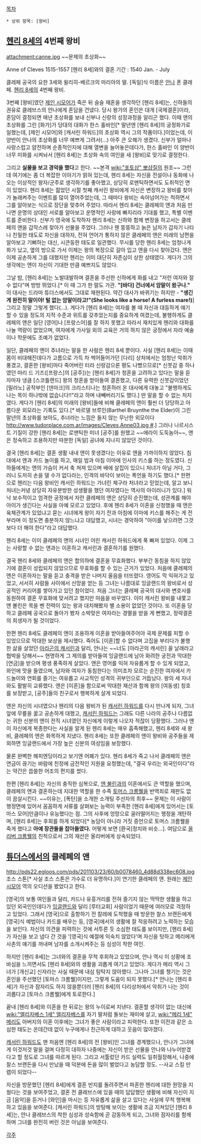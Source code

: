 [[목차]]

 * 상위 항목: [왕비]

== [[헨리 8세]]의 4번째 왕비 ==
attachment:canne.jpg
~~문제의 초상화~~

Anne of Cleves
1515-1557
[헨리 8세]와의 결혼 기간 : 1540 Jan. - July

클레페 공국의 요한 3세와 윌리히-베르크의 마리아의 딸. [독일]식 이름은 [[안나]] 폰 클레페. [[헨리 8세]]의 4번째 왕비.

3번째 [왕비]였던 [[제인 시모어]]가 죽은 뒤 슬슬 재혼을 생각하던 [헨리 8세]는, 신하들의 권유로 클레브스의 안나에게 혼담을 건넸다. 당시 왕가의 혼인은 대개 [국제결혼]이라, 혼담이 결정되면 매년 초상화를 보내 신부나 신랑의 성장과정을 알리곤 했다. 이때 앤의 초상화를 그린 [화가]가 당대의 대화가 한스 홀바인[* 말년엔 [헨리 8세]의 궁정화가로 일했는데, [제인 시모어]와 [캐서린 하워드]의 초상화 역시 그의 작품이다.]이었는데, 이 양반이 안나의 초상화를 너무 예쁘게 그려서(…) 아주 큰 오해가 생겼다. 신부가 얼마나 사랑스럽고 얌전하며 순종적인지에 대해 열변을 늘어놓은데다가, 한스 홀바인 이 양반이 너무 미화를 시켜놔서 [헨리 8세]는 초상화 속의 여인을 새 [왕비]로 맞기로 결정한다. 

그리고 '''실물을 보고 경악을 했다'''고 한다. ~~본격 [[wiki:"포토샵" 뽀샵질]]의 원조~~ 그런데 여기에는 좀 더 복잡한 이야기가 얽혀 있는데, 헨리 8세는 자신을 전설이나 동화에 나오는 이상적인 왕자/군주로 생각하기를 좋아했고, 상당히 로맨틱하면서도 도취적인 면이 있었다. 헨리 8세는 젊었던 시절 첫째 캐서린 왕비에게 자신은 변장하고 왕비를 찾아가 놀래켜주는 이벤트를 많이 열어주었는데, 그 때마다 왕비는 속아넘어가는 척하면서 그를 알아보는 식으로 장단을 맞추어 주었다. 따라서 헨리 8세는 클레페의 앤과 처음 만나면 운명의 상대인 서로를 알아보고 운명적인 사랑에 빠지리라 기대를 했고, 특별 이벤트를 준비한다. 신부가 영국에 도착하자 헨리 8세는 신하와 함께 변장을 하고서는 클레페의 앤을 갑작스레 찾아가 선물을 주었다.  그러나 웬 뚱뚱하고 늙은 남자가 갑자기 나타나 친밀한 태도로 자신을 대하자, 전혀 언어가 통하지 않은 클레페의 앤은 미래의 남편을 알아보고 기뻐하는 대신, 시큰둥한 태도로 일관했다. 무시를 당한 헨리 8세는 엄청나게 화가 났고, 옆의 방으로 가서 이제는 왕의 복장으로 갈아 입고 앤을 다시 찾아갔다. 앤은 이제 공손하게 그를 대했지만 헨리는 이미 대단히 자존심이 상한 상태였다. 게다가 그의 생각에는 앤이 자신이 기대한 만큼 예쁘지도 않았다. 

그날 밤, [헨리 8세]는 노발대발하며 결혼을 주선한 신하에게 화를 내고 "저런 여자와 잘 수 없다"며 방방 뛰었다.[* 이 때 그가 한 말도 가관. '''"[바다] 건너에서 암말이 왔구나."''' 이 대사는 드라마 튜더스에서도 그대로 재현된다. 약간 대사가 바뀌기는 하지만 - '''"생긴 게 완전히 말이야! 털 없는 암말이라고!"(She looks like a horse! A furless mare!)'''] 그리고 정말 그렇게 했다(…). 게다가 [헨리 8세]는 여자를 볼 때 자신과 대등하게 얘기할 수 있을 정도의 지적 수준과 위트를 갖추었는지를 중요하게 여겼는데, 불행하게도 클레페의 앤은 일단 [영어]나 [프랑스어]를 잘 하지 못했고 따라서 재치있게 헨리와 대화를 나눌 역량이 없었으며, 여자에게 가사일 외의 교육은 거의 하지 않은 궁정에서 자라 예술이나 학문에도 조예가 없었다. 

일단, 클레페의 앤이 추녀라는 말을 한 사람은 헨리 8세 뿐이다. 사실 [헨리 8세]는 이때 몸이 비대해진데다가 고름으로 가득 차 썩어들어가던 [다리] 상처에서는 엄청난 악취가 풍겼고, 결혼한 [왕비]마다 죽어버린 터라 신랑감으론 평도 나빴으므로[* 신붓감 중 하나였던 마리 드 기즈([프랑스]의 [공주])는 [헨리 8세]가 청혼을 고려하고 있다는 말을 듣자마자 냉큼 [스코틀랜드] 왕의 청혼을 받아들여 결혼했고, 다른 유력한 신붓감이었던 [밀라노] 공작부인 [덴마크]의 크리스티나는 청혼하러 온 대사에게 대놓고 "불행하게도 나는 목이 하나밖에 없습니다!!"라고 하며 내빼버리기도 했다.] 딴 말을 할 수 없는 처지였다. 게다가 [헨리 8세]의 미래의 [왕비]들에 비해 클레페의 앤이 훨씬 더 당당하고 아름다운 외모라는 기록도 있다.[* 바르델 브루인(Barthel Bruynthe the Elder)이 그린 말년의 초상화를 보아도, 추녀라는 느낌은 들지 않는 무난한 외모이다[[http://www.tudorplace.com.ar/images/Cleves,Anne03.jpg #]].] 그러나 나르시스트 기질이 강한 [헨리 8세]는 로맨틱한 미녀 [공주]를 원했고 ~~에라이 도둑놈아~~, 앤은 정숙하고 조용하지만 따분한 [독일] 공녀에 지나지 않았던 것이다.

결국 [헨리 8세]는 결혼 생활 내내 앤이 못생겼다는 이유로 앤을 가까이하지 않았다. 침대에서 앤과 카드 놀이를 하고, 매일 밤과 아침 이마에 인사의 키스를 하는 정도였다. 신하들에게는 앤의 가슴이 커서 축 쳐져 있으며 배에 살집이 있으니 처녀가 아닐 거다, 그러니 도저히 손을 댈 수가 없다라는, 인격의 바닥이 보이는 폭언을 하기도 했다.[* 한편으로 헨리는 다음 왕비인 캐서린 하워드는 가녀린 체구라 처녀라고 믿었는데, 알고 보니 처녀는커녕 상당히 자유분방한 성생활을 했던 여자였다는 역사의 아이러니가 있다.] 워낙 보수적이고 엄격한 궁정에서 자란 클레페의 앤은 상당히 순진했는데, 성관계를 해야 아이가 생긴다는 사실을 아예 모르고 있었다. 후에 헨리 8세가 이혼을 신청했을 때 앤은 육체관계가 있었냐고 묻는 시녀에게 왕이 자기 전과 아침에 이마에 키스를 해주는 게 전부라며 이 정도면 충분하지 않느냐고 대답했고, 시녀는 경악하여 "아이를 낳으려면 그것보다 더 해야 한다"라고 대답했다. 

헨리 8세는 이미 클레페의 앤의 시녀인 어린 캐서린 하워드에게 푹 빠져 있었다. 이제 그는 사랑할 수 없는 앤과는 이혼하고 캐서린과 결혼하기를 원했다. 

결국 헨리 8세와 클레페의 앤은 합의하에 결혼을 무효화했다. 부부간 동침을 하지 않았기에 결혼이 성립되지 않았으므로 무효화를 할 수 있는 근거가 있었다. 처음에 클레페의 앤은 이혼하자는 말을 듣고 충격을 받은 나머지 울음을 터뜨렸다. 영어도 막 익혀가고 있었고, 서서히 사람들 사이에서 신망을 얻는 등 그녀는 나름대로 잉글랜드의 왕비로서 성공적인 커리어를 쌓아가고 있던 참이었다. 처음 그녀는 클레페 공국의 대사와 변호사를 동원하여 결혼 무효화에 맞서려고 했지만 마음을 바꾸었다. 이미 캐서린 왕비를 내쫓고 앤 볼린은 목을 벤 전력이 있는 왕과 대치해봤자 별 소용이 없었던 것이다. 또 이혼을 당하고 클레페 공국으로 돌아가 봤자 소박맞은 여자라는 경멸을 받을 게 뻔했고, 정략결혼의 희생자가 될 것이었다. 

한편 헨리 8세도 클레페의 앤이 조용하게 이혼을 받아들여주어야 국제 문제를 피할 수 있었으므로 막대한 보상을 제시했다. 죽어도 [이혼]할 수 없다며 고집을 부리다가 불행한 삶을 살았던 [[아라곤의 캐서린]]과 달리, 안나는 ~~너도 [아라곤의 캐서린] 꼴 날래라고 협박을 당해서~~ 현명하게 그 제의를 받아들여 잉글랜드에 남아 화려한 궁전과 막대한 [연금]을 받으며 평생 풍족하게 살았다. 앤은 영어를 익혀 자유롭게 할 수 있게 되었고, 와인에 맛을 들였으며, 남자와 여자가 동침한다는 의미조차 모르는 순진한 여자에서 카드놀이와 연회를 즐기는 여유롭고 사교적인 성격의 귀부인으로 거듭났다. 왕의 세 자녀와도 활발히 교류했다. 앤은 [이혼]을 함으로써 막대한 재산과 함께 왕의 [여동생] 칭호를 보장받고, [공주]들의 친구로서 행복하게 살게 되었다.

앤은 자신의 시녀였으나 헨리의 다음 왕비가 된 [[캐서린 하워드]]를 다시 만나게 되자, 그녀 앞에 무릎을 꿇고 공손하게 대했고, [[캐서린 하워드]]는 그래도 다른 나라의 공주나 다름없는 귀한 신분의 앤이 전직 시녀였던 자신에게 이렇게 나오자 적잖이 당황했다. 그러나 앤이 자신에게 복종한다는 사실을 알게 된 헨리 8세는 매우 흡족해했고, 헨리 8세와 새 왕비, 클레페의 앤은 화목하게 지냈다. 헨리 8세는 또한 클레페의 앤이 왕비와 공주들을 제외하면 잉글랜드에서 가장 높은 신분의 여성임을 보장했다. 

물론 완벽한 해피엔딩이라고 보기엔 어폐가 있다. 헨리 8세가 죽고 나서 클레페의 앤은 연금이 끊기는 바람에 친정에 금전적인 지원을 요청했는데, "결국 우리는 외국인이다"라는 약간은 씁쓸한 어조의 편지를 썼다. 

한편 [헨리 8세]는 자신의 충직한 심복으로, [[앤 불린]]과의 이혼에서도 큰 역할을 했으며, 클레페의 앤과 결혼하는데 지대한 역할을 한 수족 [[토머스 크롬웰]]을 반역죄로 재판도 없이 끔살시킨다. ~~이유는, [폭탄]을 소개한 소개팅 주선자의 최후~~ 문제는 이 사람이 행정면에 있어서 꼼꼼하게 서류를 살펴보는 능력이 부족한 [헨리 8세]에게 있어서는 [토마스 모어]만큼이나 유능했다는 점. 그의 사후에 엉망으로 굴러떨어지는 행정을 개탄하며, [헨리 8세]는 후회를 하게 되었다[* 농담이 아니라 거짓 증언으로 토머스 크롬웰을 죽게 했다고 '''아예 장관들을 잡아들였다.''' 어떻게 보면 [환국]정치와 비슷...]. 여담으로 [[올리버 크롬웰]]의 친척으로서 그의 재산은 올리버에게 상속되었다.
== [[튜더스]]에서의 클레페의 앤 ==
http://pds22.egloos.com/pds/201103/23/60/b0078460_4d88d338ec608.jpg
조스 스톤[* 사실 조스 스톤은 가수로 더 유명하다.]이 연기한 클레페의 앤. 원래는 [[제인 시모어]] 역의 오디션을 봤었다고 한다. 

[영국]의 보통 여인들과 달리, 카드나 유흥거리를 전혀 즐기지 않는 딱딱한 생활을 하고 있던 외국인인데다가 [[잉글랜드]]와 달리 [루터교회] 사람이었기 때문에 여러모로 걱정하고 있었다. 그래서 [영국]으로 출항하기 전 칼레에 도착했을 때 방문한 찰스 브랜든에게 [영국]식 예법이나 카드를 배우는 등, [영국]에서의 생활에 잘 적응하려고 노력하는 모습을 보인다. 자신의 의견을 피력하는 것에 서투른 듯 소심한 태도를 보이지만, [헨리 8세]가 자신을 보고 냅다 간 것을 '[영국]식 예절에 익숙치 않았다'며 자신을 탓하고 메리에게 사촌의 얘기를 꺼내며 남자를 소개시켜주는 등 심성이 착한 여인. 

하지만 [헨리 8세]는 그녀와의 결혼을 무척 후회하고 있었으며, 안나 역시 이 상황에 조바심을 느끼면서도 [헨리 8세]와의 생활을 괴롭게 여기고 있었다. 게다가 메리 역시 그녀가 [개신교] 신자라는 사실 때문에 내심 탐탁지 않아했다. 그나마 그녀를 챙기는 것은 혼인을 주선했던 [토마스 크롬웰]이지만, 그렇게 도움이 되지 못했다.[* 안나는 [헨리 8세]가 자신과 잠자리도 하지 않을뿐더러 [헨리 8세]의 다리상처에서 악취가 나는 것이 괴롭다고 [토마스 크롬웰]에게 토로한다.]

끝내 [헨리 8세]와 이혼을 한 뒤로는 왕의 누이로써 지낸다. 결혼할 생각이 없는 대신에 [[wiki:"엘리자베스 1세" 엘리자베스]]를 자기 딸처럼 돌보는 재미에 살고, [[wiki:"메리 1세" 메리]]도 아버지의 이혼 이후에는 그녀가 좋은 사람이라고 피력한다. 또한 이전과 같은 소심한 태도는 온데간데 없이 누구에게나 친근하게 대하고 웃음이 많아졌다.

[[캐서린 하워드]]도 맨 처음엔 [헨리 8세]의 전 [왕비]인 그녀를 경계했으나, 안나가 그녀에게 이것저것 말을 걸며 다정히 대하자 나중에는 자신이 받은 선물을 안나와 나누어받겠다고 할 정도로 그녀를 따르게 된다. 그리고 서툴렀던 카드 실력도 일취월장해서, 나중에 찰스 브랜든을 다시 만났을 때 덕분에 돈을 많이 벌었다고 농담할 정도. --사교 스킬 만렙이 되었다--

자신을 방문했던 [헨리 8세]에게 결혼 반지를 돌려주면서 파혼한 헨리에 대한 원망을 지웠다는 것을 보여주었고, 결혼 전 클레브스에 있을 때의 답답했던 생활에 비해 자신이 지금 [음악]을 듣거나 [와인]을 마시는 등 자유롭게 삶을 살고 있다는 사실에 무척 행복해하고 있음을 보여준다. [캐서린 하워드]의 방탕해 보이는 생활에 조금 지쳐있던 [헨리 8세]는, 안나 클레브스의 착한 심성과 성숙함에 곧 감동하게 되고, 그녀와 잠자리를 함께 하며 그녀를 완전히 버린 것은 아님을 보여준다.

[[각주]]
